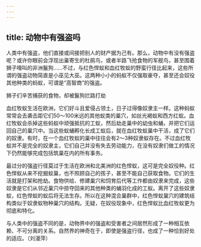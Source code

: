```yaml
---
---
---
```

title: 动物中有强盗吗
---




人类中有强盗，他们直接或间接把别人的财产据为己有。那么，动物中有没有强盗呢？或许你眼前会浮现出巢寄生的杜鹃鸟，或者半路飞抢食物的军舰鸟，甚至围着狮子嚎叫的非洲鬣狗……不过，与红色悍蚁和血红牧蚁的野蛮行径比起来，这些所谓的强盗动物简直是小巫见大巫。这两种小小的蚂蚁不仅强取豪夺，甚至还会奴役其他种类的蚂蚁，可谓是“高智商”的强盗。

狮子们辛苦捕获的食物，却被鬣狗拦路打劫



血红牧蚁生活在欧洲，它们好斗且爱侵占领土，日子过得像奴隶主一样。这种蚂蚁常常会去袭击距它们50～100米远的其他蚁类的巢穴，如丝光褐蚁和西方红蚁。血红牧蚁会杀掉这些蚂蚁中顽强抵抗的工蚁，然后劫走巢中的幼虫和蛹，并把它们运回自己的巢穴中。当这些蚁蛹孵化长成工蚁后，就在血红牧蚁巢中干活，成了它们的奴隶。有时，在一个血红牧蚁的巢中往往会有2～3种奴隶蚁存在。不过血红牧蚁并不是完全的奴隶主，它们自己并没有失去劳动能力，在没有奴隶们做工的情况下仍然能够完成包括筑巢在内的所有事务。

最过分的强盗行径莫过于生活在欧洲和北美洲的红色悍蚁，这可是完全奴役种。红色悍蚁从来不挖掘蚁巢，也不照顾自己的孩子，甚至不能自己获取食物。它们的生活就是打架和抢劫。食物供给、修建巢穴和饲育后代等工作都由奴隶来完成，这些奴隶是它们从邻近巢穴中掠夺回来的其他种类的蛹羽化成的工蚁。离开了这些奴隶蚁，红色悍蚁的蚁后将无法生存。所以在这种混合巢群中，红色悍蚁巢穴的建筑结构类似于奴隶蚁物种巢穴的结构。无疑，在奴役现象中，红色悍蚁比血红牧蚁更为彻底和特化。

与人类中的强盗不同的是，动物界中的强盗和受害者之间居然形成了一种相互依赖、不可分离的关系。自然界的神奇在于，即使是强盗行径，也成了一种恰到好处的适应。（刘漫萍）